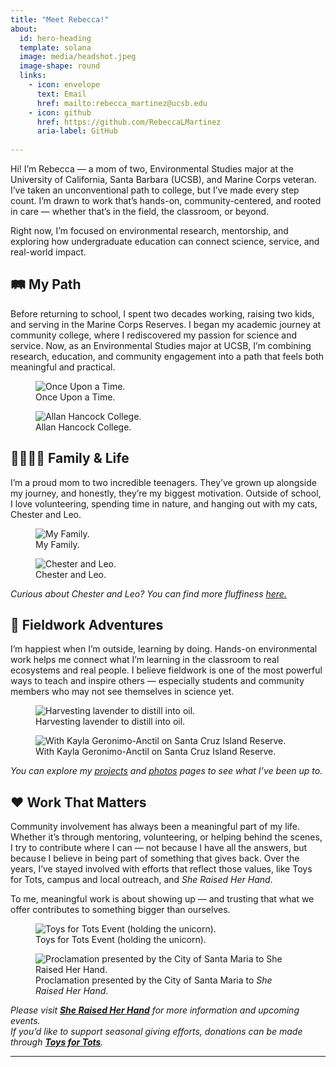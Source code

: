 ```yaml
---
title: "Meet Rebecca!"
about:
  id: hero-heading
  template: solana
  image: media/headshot.jpeg
  image-shape: round
  links:
    - icon: envelope
      text: Email
      href: mailto:rebecca_martinez@ucsb.edu
    - icon: github
      href: https://github.com/RebeccaLMartinez
      aria-label: GitHub
      
---
```


:::{#hero-heading}

Hi! I'm Rebecca — a mom of two, Environmental Studies major at the University of California, Santa Barbara (UCSB), and Marine Corps veteran. I’ve taken an unconventional path to college, but I’ve made every step count. I’m drawn to work that’s hands-on, community-centered, and rooted in care — whether that’s in the field, the classroom, or beyond.

Right now, I’m focused on environmental research, mentorship, and exploring how undergraduate education can connect science, service, and real-world impact.

:::


## 🛤️ My Path

Before returning to school, I spent two decades working, raising two kids, and serving in the Marine Corps Reserves. I began my academic journey at community college, where I rediscovered my passion for science and service. Now, as an Environmental Studies major at UCSB, I’m combining research, education, and community engagement into a path that feels both meaningful and practical.

![Once Upon a Time.](/media/usmc.jpg)

![Allan Hancock College.](/media/ahc.jpg)


## 👩‍👧‍👦😺 Family & Life

I’m a proud mom to two incredible teenagers. They've grown up alongside my journey, and honestly, they’re my biggest motivation. Outside of school, I love volunteering, spending time in nature, and hanging out with my cats, Chester and Leo.

![My Family.](/media/kids.jpg)

![Chester and Leo.](/media/cats.jpeg)

*Curious about Chester and Leo? You can find more fluffiness [here.](cats.qmd)*

## 🌿 Fieldwork Adventures

I’m happiest when I’m outside, learning by doing. Hands-on environmental work helps me connect what I’m learning in the classroom to real ecosystems and real people.
I believe fieldwork is one of the most powerful ways to teach and inspire others — especially students and community members who may not see themselves in science yet.

![Harvesting lavender to distill into oil.](/media/lavendar.jpeg)

![With Kayla Geronimo-Anctil on Santa Cruz Island Reserve.](/media/rebecca_kayla_sci.jpeg)

*You can explore my [projects](projects.qmd) and [photos](fieldphotos.qmd) pages to see what I’ve been up to.*


## ❤️ Work That Matters

Community involvement has always been a meaningful part of my life. Whether it’s through mentoring, volunteering, or helping behind the scenes, I try to contribute where I can — not because I have all the answers, but because I believe in being part of something that gives back. Over the years, I’ve stayed involved with efforts that reflect those values, like Toys for Tots, campus and local outreach, and *She Raised Her Hand*.

To me, meaningful work is about showing up — and trusting that what we offer contributes to something bigger than ourselves.

![Toys for Tots Event (holding the unicorn).](/media/toysfortots.jpg)

![Proclamation presented by the City of Santa Maria to *She Raised Her Hand*.](/media/srhh.jpeg)

*Please visit [**She Raised Her Hand**](https://www.sheraisedherhand.com) for more information and upcoming events.*  
*If you’d like to support seasonal giving efforts, donations can be made through [**Toys for Tots**](https://www.toysfortots.org).*


---
